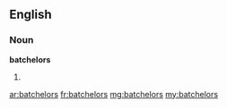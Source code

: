==English==

===Noun===
'''batchelors'''

# {{plural of|batchelor}}

[[ar:batchelors]]
[[fr:batchelors]]
[[mg:batchelors]]
[[my:batchelors]]
